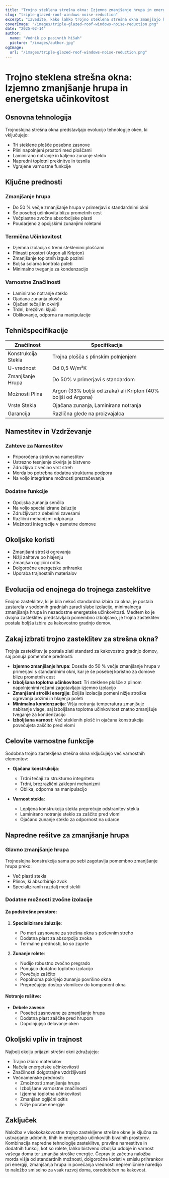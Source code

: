 ```yaml
---
title: "Trojno steklena strešna okna: Izjemno zmanjšanje hrupa in energetska učinkovitost"
slug: "triple-glazed-roof-windows-noise-reduction"
excerpt: "Izvedite, kako lahko trojno steklena strešna okna zmanjšajo hrup za do 50 % ter izboljšajo energetsko učinkovitost in varnost doma."
coverImage: "/images/triple-glazed-roof-windows-noise-reduction.png"
date: "2025-02-14"
author:
  name: "Vodnik po pasivnih hišah"
  picture: "/images/author.jpg"
ogImage:
  url: "/images/triple-glazed-roof-windows-noise-reduction.png"
---
```


# Trojno steklena strešna okna: Izjemno zmanjšanje hrupa in energetska učinkovitost

## Osnovna tehnologija

Trojnoslojna strešna okna predstavljajo evolucijo tehnologije oken, ki vključujejo:

- Tri steklene plošče posebne zasnove
- Plini napolnjeni prostori med ploščami
- Laminirano notranje in kaljeno zunanje steklo
- Napredni toplotni prekinitve in tesnila
- Vgrajene varnostne funkcije

## Ključne prednosti

### Zmanjšanje hrupa
- Do 50 % večje zmanjšanje hrupa v primerjavi s standardnimi okni
- Še posebej učinkovita blizu prometnih cest
- Večplastne zvočne absorbcijske plasti
- Poudarjeno z opcijskimi zunanjimi roletami

### Termična Učinkovitost
- Izjemna izolacija s tremi steklenimi ploščami
- Plinasti prostori (Argon ali Kripton)
- Zmanjšanje toplotnih izgub pozimi
- Boljša solarna kontrola poleti
- Minimalno tveganje za kondenzacijo

### Varnostne Značilnosti
- Laminirano notranje steklo
- Ojačana zunanja plošča
- Ojačani tečaji in okvirji
- Trdni, brezšivni ključi
- Oblikovanje, odporna na manipulacije

## Tehničspecifikacije

| Značilnost | Specifikacija |
|------------|---------------|
| Konstrukcija Stekla | Trojna plošča s plinskim polnjenjem |
| U-vrednost | Od 0,5 W/m²K |
| Zmanjšanje Hrupa | Do 50% v primerjavi s standardom |
| Možnosti Plina | Argon (33% boljši od zraka) ali Kripton (40% boljši od Argona) |
| Vrste Stekla | Ojačana zunanja, Laminirana notranja |
| Garancija | Različna glede na proizvajalca |

## Namestitev in Vzdrževanje

### Zahteve za Namestitev
- Priporočena strokovna namestitev
- Ustrezno tesnjenje okvirja je bistveno
- Združljivo z večino vrst streh
- Morda bo potrebna dodatna strukturna podpora
- Na voljo integrirane možnosti prezračevanja

### Dodatne funkcije
- Opcijska zunanja senčila
- Na voljo specializirane žaluzije
- Združljivost z debelimi zavesami
- Različni mehanizmi odpiranja
- Možnosti integracije v pametne domove

## Okoljske koristi

- Zmanjšani stroški ogrevanja
- Nižji zahteve po hlajenju
- Zmanjšan ogljični odtis
- Dolgoročne energetske prihranke
- Uporaba trajnostnih materialov

## Evolucija od enojnega do trojnega zasteklitve

Enojno zasteklitev, ki je bila nekoč standardna izbira za okna, je postala zastarela v sodobnih gradnjah zaradi slabe izolacije, minimalnega zmanjšanja hrupa in nezadostne energetske učinkovitosti. Medtem ko je dvojna zasteklitev predstavljala pomembno izboljšavo, je trojna zasteklitev postala boljša izbira za kakovostno gradnjo domov.

## Zakaj izbrati trojno zasteklitev za strešna okna?

Trojnja zasteklitev je postala zlati standard za kakovostno gradnjo domov, saj ponuja pomembne prednosti:

- **Izjemno zmanjšanje hrupa**: Doseže do 50 % večje zmanjšanje hrupa v primerjavi s standardnimi okni, kar je še posebej koristno za domove blizu prometnih cest
- **Izboljšana toplotna učinkovitost**: Tri steklene plošče z plinom napolnjenimi režami zagotavljajo izjemno izolacijo
- **Zmanjšani stroški energije**: Boljša izolacija pomeni nižje stroške ogrevanja pozimi in hlajenja poleti
- **Minimalna kondenzacija**: Višja notranja temperatura zmanjšuje nabiranje vlage, saj izboljšana toplotna učinkovitost znatno zmanjšuje tveganje za kondenzacijo
- **Izboljšana varnost**: Več steklenih plošč in ojačana konstrukcija povečujeta zaščito pred vlomi

## Celovite varnostne funkcije

Sodobna trojno zastekljena strešna okna vključujejo več varnostnih elementov:

- **Ojačana konstrukcija**:
  - Trdni tečaji za strukturno integriteto
  - Trdni, brezrazlični zaklepni mehanizmi
  - Oblika, odporna na manipulacijo

- **Varnost stekla**:
  - Lepljena konstrukcija stekla preprečuje odstranitev stekla
  - Laminirano notranje steklo za zaščito pred vlomi
  - Ojačano zunanje steklo za odpornost na udarce

## Napredne rešitve za zmanjšanje hrupa

### Glavno zmanjšanje hrupa
Trojnoslojna konstrukcija sama po sebi zagotavlja pomembno zmanjšanje hrupa preko:
- Več plasti stekla
- Plinov, ki absorbirajo zvok
- Specializiranih razdalj med stekli

### Dodatne možnosti zvočne izolacije

#### Za podstrešne prostore:
1. **Specializirane žaluzije**: 
   - Po meri zasnovane za strešna okna s poševnim streho
   - Dodatna plast za absorpcijo zvoka
   - Termalne prednosti, ko so zaprte

2. **Zunanje rolete**:
   - Nudijo robustno zvočno pregrado
   - Ponujajo dodatno toplotno izolacijo
   - Povečajo zaščito
   - Popolnoma pokrijejo zunanjo površino okna
   - Preprečujejo dostop vlomilcev do komponent okna

#### Notranje rešitve:
- **Debele zavese**: 
  - Posebej zasnovane za zmanjšanje hrupa
  - Dodatna plast zaščite pred hrupom
  - Dopolnjujejo delovanje oken

## Okoljski vpliv in trajnost

Najbolj okolju prijazni strešni okni združujejo:
- Trajno izbiro materialov
- Načela energetske učinkovitosti
- Značilnosti dolgotrajne vzdržljivosti
- Večnamenske prednosti:
  - Zmožnosti zmanjšanja hrupa
  - Izboljšane varnostne značilnosti
  - Izjemna toplotna učinkovitost
  - Zmanjšan ogljični odtis
  - Nižje porabe energije

## Zaključek

Naložba v visokokakovostne trojno zastekljene strešne okne je ključna za ustvarjanje udobnih, tihih in energetsko učinkovitih bivalnih prostorov. Kombinacija napredne tehnologije zasteklitve, pravilne namestitve in dodatnih funkcij, kot so rolete, lahko bistveno izboljša udobje in varnost vašega doma ter zmanjša stroške energije. Čeprav je začetna naložba morda višja od standardnih možnosti, dolgoročne koristi v smislu prihrankov pri energiji, zmanjšanja hrupa in povečanja vrednosti nepremičnine naredijo to naložbo smiselno za vsak razvoj doma, osredotočen na kakovost.